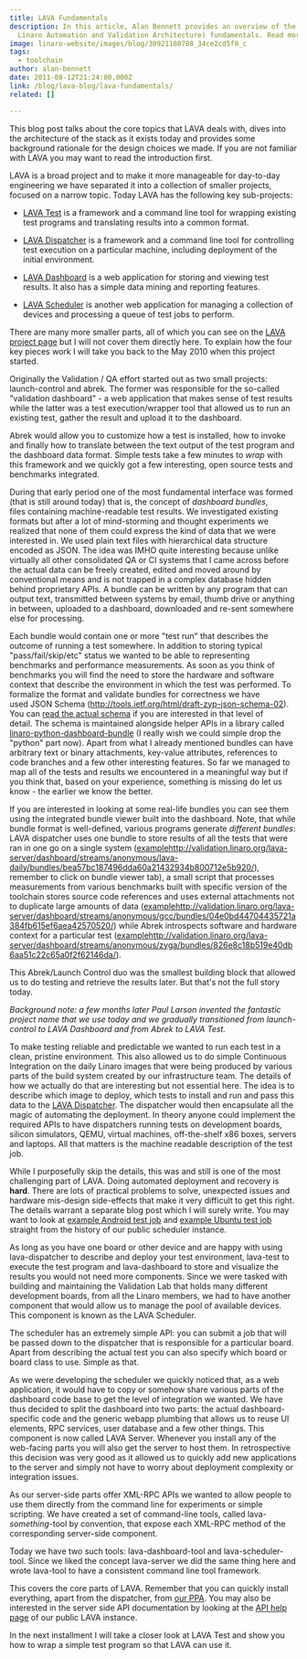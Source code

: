 ```yaml
---
title: LAVA Fundamentals
description: In this article, Alan Bennett provides an overview of the LAVA (
  Linaro Automation and Validation Architecture) fundamentals. Read more here!
image: linaro-website/images/blog/30921180788_34ce2cd5f8_c
tags:
  - toolchain
author: alan-bennett
date: 2011-08-12T21:24:00.000Z
link: /blog/lava-blog/lava-fundamentals/
related: []

---
```


This blog post talks about the core topics that LAVA deals with, dives into the architecture of the stack as it exists today and provides some background rationale for the design choices we made. If you are not familiar with LAVA you may want to read the introduction first.

LAVA is a broad project and to make it more manageable for day-to-day engineering we have separated it into a collection of smaller projects, focused on a narrow topic. Today LAVA has the following key sub-projects:

* [LAVA Test](https://launchpad.net/lava-test) is a framework and a command line tool for wrapping existing test programs and translating results into a common format.

* [LAVA Dispatcher](https://launchpad.net/lava-dispatcher) is a framework and a command line tool for controlling test execution on a particular machine, including deployment of the initial environment.

* [LAVA Dashboard](https://launchpad.net/lava-dashboard) is a web application for storing and viewing test results. It also has a simple data mining and reporting features.

* [LAVA Scheduler](https://launchpad.net/lava-scheduler) is another web application for managing a collection of devices and processing a queue of test jobs to perform.

There are many more smaller parts, all of which you can see on the [LAVA project page](http://launchpad.net/lava) but I will not cover them directly here. To explain how the four key pieces work I will take you back to the May 2010 when this project started.

Originally the Validation / QA effort started out as two small projects: launch-control and abrek. The former was responsible for the so-called "validation dashboard" - a web application that makes sense of test results while the latter was a test execution/wrapper tool that allowed us to run an existing test, gather the result and upload it to the dashboard.

Abrek would allow you to customize how a test is installed, how to invoke and finally how to translate between the text output of the test program and the dashboard data format. Simple tests take a few minutes to *wrap* with this framework and we quickly got a few interesting, open source tests and benchmarks integrated.

During that early period one of the most fundamental interface was formed (that is still around today) that is, the concept of *dashboard bundles*, files containing machine-readable test results. We investigated existing formats but after a lot of mind-storming and thought experiments we realized that none of them could express the kind of data that we were interested in. We used plain text files with hierarchical data structure encoded as JSON. The idea was IMHO quite interesting because unlike virtually all other consolidated QA or CI systems that I came across before the actual data can be freely created, edited and moved around by conventional means and is not trapped in a complex database hidden behind proprietary APIs. A bundle can be written by any program that can output text, transmitted between systems by email, thumb drive or anything in between, uploaded to a dashboard, downloaded and re-sent somewhere else for processing.

Each bundle would contain one or more "test run" that describes the outcome of running a test somewhere. In addition to storing typical "pass/fail/skip/etc" status we wanted to be able to representing benchmarks and performance measurements. As soon as you think of benchmarks you will find the need to store the hardware and software context that describe the environment in which the test was performed. To formalize the format and validate bundles for correctness we have used JSON Schema (http://tools.ietf.org/html/draft-zyp-json-schema-02). You can [read the actual schema](http://bazaar.launchpad.net/~linaro-validation/linaro-python-dashboard-bundle/trunk/changes) if you are interested in that level of detail. The schema is maintained alongside helper APIs in a library called [linaro-python-dashboard-bundle](https://launchpad.net/linaro-python-dashboard-bundle) (I really wish we could simple drop the "python" part now). Apart from what I already mentioned bundles can have arbitrary text or binary attachments, key-value attributes, references to code branches and a few other interesting features. So far we managed to map all of the tests and results we encountered in a meaningful way but if you think that, based on your experience, something is missing do let us know - the earlier we know the better.

If you are interested in looking at some real-life bundles you can see them using the integrated bundle viewer built into the dashboard. Note, that while bundle format is well-defined, various programs generate *different bundles*: LAVA dispatcher uses one bundle to store results of all the tests that were ran in one go on a single system ([example]()http://validation.linaro.org/lava-server/dashboard/streams/anonymous/lava-daily/bundles/bea57bc187496dda60a21432934b800712e5b920/), remember to click on bundle viewer tab), a small script that processes measurements from various benchmarks built with specific version of the toolchain stores source code references and uses external attachments not to duplicate large amounts of data ([example]()http://validation.linaro.org/lava-server/dashboard/streams/anonymous/gcc/bundles/04e0bd44704435721a384fb615ef6aea42570520/) while Abrek introspects software and hardware context for a particular test ([example]()http://validation.linaro.org/lava-server/dashboard/streams/anonymous/zyga/bundles/826e8c18b519e40db6aa51c22c65a0f2f62146da/).

This Abrek/Launch Control duo was the smallest building block that allowed us to do testing and retrieve the results later. But that's not the full story today.

*Background note: a few months later Paul Larson invented the fantastic project name that we use today and we gradually transitioned from launch-control to LAVA Dashboard and from Abrek to LAVA Test.*

To make testing reliable and predictable we wanted to run each test in a clean, pristine environment. This also allowed us to do simple Continuous Integration on the daily Linaro images that were being produced by various parts of the build system created by our infrastructure team. The details of how we actually do that are interesting but not essential here. The idea is to describe which image to deploy, which tests to install and run and pass this data to the [LAVA Dispatcher](https://launchpad.net/lava-dispatcher). The dispatcher would then encapsulate all the magic of automating the deployment. In theory anyone could implement the required APIs to have dispatchers running tests on development boards, silicon simulators, QEMU, virtual machines, off-the-shelf x86 boxes, servers and laptops. All that matters is the machine readable description of the test job.

While I purposefully skip the details, this was and still is one of the most challenging part of LAVA. Doing automated deployment and recovery is **hard**. There are lots of practical problems to solve, unexpected issues and hardware mis-design side-effects that make it very difficult to get this right. The details warrant a separate blog post which I will surely write. You may want to look at [example Android test job](https://validation.linaro.org/scheduler/) and [example Ubuntu test job](https://validation.linaro.org/scheduler/) straight from the history of our public scheduler instance.

As long as you have one board or other device and are happy with using lava-dispatcher to describe and deploy your test environment, lava-test to execute the test program and lava-dashboard to store and visualize the results you would not need more components. Since we were tasked with building and maintaining the Validation Lab that holds many different development boards, from all the Linaro members, we had to have another component that would allow us to manage the pool of available devices. This component is known as the LAVA Scheduler.

The scheduler has an extremely simple API: you can submit a job that will be passed down to the dispatcher that is responsible for a particular board. Apart from describing the actual test you can also specify which board or board class to use. Simple as that.

As we were developing the scheduler we quickly noticed that, as a web application, it would have to copy or somehow share various parts of the dashboard code base to get the level of integration we wanted. We have thus decided to split the dashboard into two parts: the actual dashboard-specific code and the generic webapp plumbing that allows us to reuse UI elements, RPC services, user database and a few other things. This component is now called LAVA Server. Whenever you install any of the web-facing parts you will also get the server to host them. In retrospective this decision was very good as it allowed us to quickly add new applications to the server and simply not have to worry about deployment complexity or integration issues.

As our server-side parts offer XML-RPC APIs we wanted to allow people to use them directly from the command line for experiments or simple scripting. We have created a set of command-line tools, called lava-*something*-tool by convention, that expose each XML-RPC method of the corresponding server-side component.

Today we have two such tools: lava-dashboard-tool and lava-scheduler-tool. Since we liked the concept lava-server we did the same thing here and wrote lava-tool to have a consistent command line tool framework.

This covers the core parts of LAVA. Remember that you can quickly install everything, apart from the dispatcher, from [our PPA](https://launchpad.net/~linaro-validation/+archive/ppa). You may also be interested in the server side API documentation by looking at the [API help page](http://validation.linaro.org/lava-server/api/help/) of our public LAVA instance.

In the next installment I will take a closer look at LAVA Test and show you how to wrap a simple test program so that LAVA can use it.
